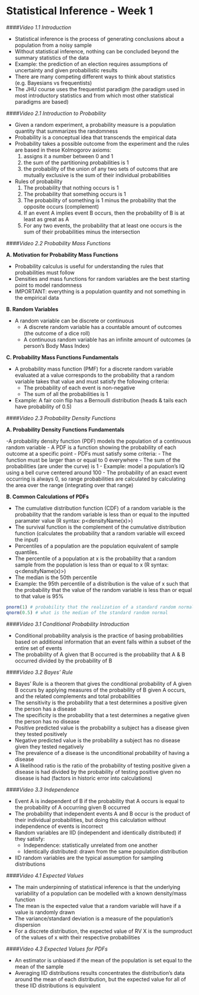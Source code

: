 Statistical Inference - Week 1
========================================

####*Video 1.1 Introduction*

- Statistical inference is the process of generating conclusions about a population from a noisy sample
- Without statistical inference, nothing can be concluded beyond the summary statistics of the data
- Example: the prediction of an election requires assumptions of uncertainty and given probabilistic results
- There are many competing different ways to think about statistics (e.g. Bayesians vs frequentists)
- The JHU course uses the frequentist paradigm (the paradigm used in most introductory statistics and from which most other statistical paradigms are based)

####*Video 2.1 Introduction to Probability*

- Given a random experiment, a probability measure is a population quantity that summarizes the randomness
- Probability is a conceptual idea that transcends the empirical data
- Probability takes a possible outcome from the experiment and the rules are based in these Kolmogorov axioms:
    1) assigns it a number between 0 and 1
    2) the sum of the partitioning probabilities is 1
    3) the probability of the union of any two sets of outcoms that are mutually exclusive is the sum of         their individual probabilities
- Rules of probability 
    1) The probability that nothing occurs is 1
    2) The probability that something occurs is 1
    3) The probability of something is 1 minus the probability that the opposite occurs (complement)
    4) If an event A implies event B occurs, then the probability of B is at least as great as A
    5) For any two events, the probability that at least one occurs is the sum of their probabilities          minus the intersection
    
####*Video 2.2 Probability Mass Functions*

**A. Motivation for Probability Mass Functions**

- Probability calculus is useful for understanding the rules that probabilities must follow
- Densities and mass functions for random variables are the best starting point to model randomness
- IMPORTANT: everything is a population quantity and not something in the empirical data

**B. Random Variables**

- A random variable can be discrete or continuous
    - A discrete random variable has a countable amount of outcomes (the outcome of a dice roll)
    - A continuous random variable has an infinite amount of outcomes (a person's Body Mass Index)

**C. Probability Mass Functions Fundamentals**

- A probability mass function (PMF) for a discrete random variable evaluated at a value corresponds to the probability that a random variable takes that value and must satisfy the following criteria:
    - The probability of each event is non-negative
    - The sum of all the probabilities is 1
- Example: A fair coin flip has a Bernoulli distribution (heads & tails each have probability of 0.5)

####*Video 2.3 Probability Density Functions*

**A. Probability Density Functions Fundamentals**

-A probability density function (PDF) models the population of a continuous random variable
- A PDF is a function showing the probability of each outcome at a specific point
- PDFs must satisfy some criteria:
    - The function must be larger than or equal to 0 everywhere
    - The sum of the probabilities (are under the curve) is 1
- Example: model a population's IQ using a bell curve centered around 100
- The probability of an exact event occurring is always 0, so range probabilities are calculated by calculating the area over the range (integrating over that range)

**B. Common Calculations of PDFs**

- The cumulative distribution function (CDF) of a random variable is the probability that the random variable is less than or equal to the inputted paramater value (R syntax: p<densityName(x)>)
- The survival function is the complement of the cumulative distribution function (calculates the probability that a random variable will exceed the input)
- Percentiles of a population are the population equivalent of sample quantiles.
- The percentile of a population at x is the probability that a random sample from the population is less than or equal to x (R syntax: q<densityName(x)>)
- The median is the 50th percentile
- Example: the 95th percentile of a distribution is the value of x such that the probability that the value of the random variable is less than or equal to that value is 95%

```r
pnorm(1) # probability that the realization of a standard random normal will be less than or equal to 1
qnorm(0.5) # what is the median of the standard random normal
```

####*Video 3.1 Conditional Probability Introduction*

- Conditional probability analysis is the practice of basing probabilities based on additional information that an event falls within a subset of the entire set of events
- The probability of A given that B occurred is the probability that A & B occurred divided by the probability of B

####*Video 3.2 Bayes' Rule*

- Bayes' Rule is a theorem that gives the conditional probability of A given B occurs by applying measures of the probability of B given A occurs, and the related complements and total probabilities
- The sensitivity is the probability that a test determines a positive given the person has a disease
- The specificity is the probability that a test determines a negative given the person has no disease
- Positive predicted value is the probability a subject has a disease given they tested positively
- Negative predicted value is the probability a subject has no disease given they tested negatively
- The prevalence of a disease is the unconditional probability of having a disease
- A likelihood ratio is the ratio of the probability of testing positive given a disease is had divided by the probability of testing positive given no disease is had (factors in historic error into calculations)

####*Video 3.3 Independence*

- Event A is independent of B if the probability that A occurs is equal to the probability of A occurring given B occurred
- The probability that independent events A and B occur is the product of their individual probabilities, but doing this calculation without independence of events is incorrect
- Random variables are IID (independent and identically distributed) if they satisfy:
    - Independence: statistically unrelated from one another
    - Identically distributed: drawn from the same population distribution
- IID random variables are the typical assumption for sampling distributions

####*Video 4.1 Expected Values*

- The main underpinning of statistical inference is that the underlying variability of a population can be modelled with a known density/mass function
- The mean is the expected value that a random variable will have if a value is randomly drawn
- The variance/standard deviation is a measure of the population's dispersion
- For a discrete distribution, the expected value of RV X is the sumproduct of the values of x with their respective probabilities

####*Video 4.3 Expected Values for PDFs*

- An estimator is unbiased if the mean of the population is set equal to the mean of the sample
- Averaging IID distributions results concentrates the distribution's data around the mean of each distribution, but the expected value for all of these IID distributions is equivalent

    